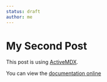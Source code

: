 ```yaml
---
status: draft
author: me
---
```


# My Second Post

This post is using [ActiveMDX](https://github.com/soederpop/active-mdx).

You can view the [documentation online](https://active-mdx-blog.vercel.app)
